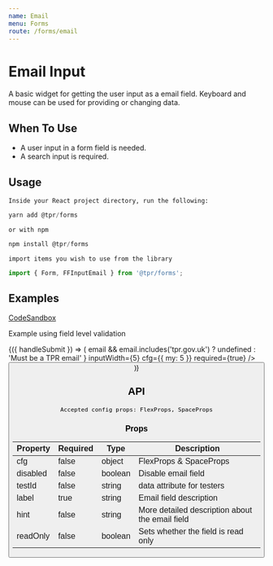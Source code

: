 ```yaml
---
name: Email
menu: Forms
route: /forms/email
---
```



# Email Input

A basic widget for getting the user input as a email field. Keyboard and mouse can be used for providing or changing data.

## When To Use

- A user input in a form field is needed.
- A search input is required.

## Usage

`Inside your React project directory, run the following:`

```js
yarn add @tpr/forms
```

`or with npm`

```js
npm install @tpr/forms
```

`import items you wish to use from the library`

```js
import { Form, FFInputEmail } from '@tpr/forms';
```

## Examples

[CodeSandbox](https://codesandbox.io)

Example using field level validation

<Playground>
	<Form onSubmit={console.log}>
		{({ handleSubmit }) => (
			<form onSubmit={handleSubmit}>
				<FFInputEmail
					name="event_name"
					label="Event name"
					placeholder="john.smith@tpr.gov.uk"
					hint="Must be between 6 and 8 digits long"
					validate={(email) =>
						email && email.includes('tpr.gov.uk')
							? undefined
							: 'Must be a TPR email'
					}
					inputWidth={5}
					cfg={{ my: 5 }}
					required={true}
				/>
				<button type="submit" style={{ display: 'none' }} children="Submit" />
			</form>
		)}
	</Form>
</Playground>

## API

```
Accepted config props: FlexProps, SpaceProps
```

### Props

| Property | Required | Type    | Description                                     |
| -------- | -------- | ------- | --------------------------------------------    |
| cfg      | false    | object  | FlexProps & SpaceProps                          |
| disabled | false    | boolean | Disable email field                             |
| testId   | false    | string  | data attribute for testers                      |
| label    | true     | string  | Email field description                         |
| hint     | false    | string  | More detailed description about the email field |
| readOnly | false    | boolean | Sets whether the field is read only             |
